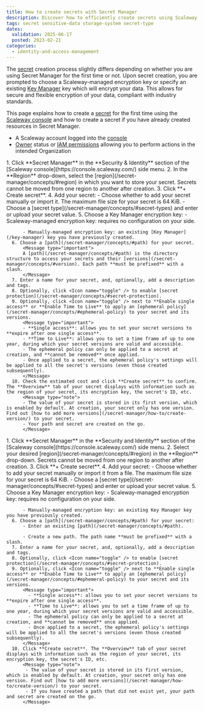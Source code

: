 ```yaml
---
title: How to create secrets with Secret Manager
description: Discover how to efficiently create secrets using Scaleway's Secret Manager. Follow these step-by-step instructions whether you are setting up your first secret or adding more to your existing resources.
tags: secret sensitive-data storage-system secret-type
dates:
  validation: 2025-06-17
  posted: 2023-02-21
categories:
  - identity-and-access-management
---
```



The [secret](/secret-manager/concepts/#secret) creation process slightly differs depending on whether you are using Secret Manager for the first time or not. Upon secret creation, you are prompted to choose a Scaleway-managed encryption key or specify an existing [Key Manager](/key-manager) key which will encrypt your data. This allows for secure and flexible encryption of your data, compliant with industry standards.

This page explains how to create a [secret](/secret-manager/concepts/#secret) for the first time using the [Scaleway console](https://console.scaleway.com) and how to create a secret if you have already created resources in Secret Manager.

<Requirements />

- A Scaleway account logged into the [console](https://console.scaleway.com)
- [Owner](/iam/concepts/#owner) status or [IAM permissions](/iam/concepts/#permission) allowing you to perform actions in the intended Organization

<Tabs id="install">
  <TabsTab label="Create your first secret">
      1. Click **Secret Manager** in the **Security & Identity** section of the [Scaleway console](https://console.scaleway.com/) side menu.
      2. In the **Region** drop-down, select the [region](/secret-manager/concepts/#region) in which you want to store your secret.
          <Message type="important">
          Secrets cannot be moved from one region to another after creation.
          </Message>
      3. Click **+ Create secret**.
      4. Add your secret:
          - Choose whether to add your secret manually or import it.
              <Message type="note">
              The maximum file size for your secret is 64 KiB.
              </Message>
          - Choose a [secret type](/secret-manager/concepts/#secret-types) and enter or upload your secret value.
      5. Choose a Key Manager encryption key:
          - Scaleway-managed encryption key: requires no configuration on your side.

          - Manually-managed encryption key: an existing [Key Manager](/key-manager) key you have previously created.
      6. Choose a [path](/secret-manager/concepts/#path) for your secret.
          <Message type="important">
          A [path](/secret-manager/concepts/#path) is the directory structure to access your secrets and their [versions](/secret-manager/concepts/#version). Each path **must be prefixed** with a slash.
          </Message>
      7. Enter a name for your secret, and, optionally, add a description and tags.
      8. Optionally, click <Icon name="toggle" /> to enable [secret protection](/secret-manager/concepts/#secret-protection).
      9. Optionally, click <Icon name="toggle" /> next to **Enable single access** or **Enable Time to Live** to apply an [ephemeral policy](/secret-manager/concepts/#ephemeral-policy) to your secret and its versions.
          <Message type="important">
          - **Single access**: allows you to set your secret versions to **expire after one single access**.
          - **Time to Live**: allows you to set a time frame of up to one year, during which your secret versions are valid and accessible.
          - The ephemeral policy can only be applied to a secret at creation, and **cannot be removed** once applied.
          - Once applied to a secret, the ephemeral policy's settings will be applied to all the secret's versions (even those created subsequently).
          </Message>
      10. Check the estimated cost and click **Create secret** to confirm. The **Overview** tab of your secret displays with information such as the region of your secret, its encryption key, the secret's ID, etc.
          <Message type="note">
          - The value of your secret is stored in its first version, which is enabled by default. At creation, your secret only has one version. Find out [how to add more versions](/secret-manager/how-to/create-version/) to your secret.
          - Your path and secret are created on the go.
          </Message>
  </TabsTab>
  <TabsTab label="Create more secrets">
      1. Click **Secret Manager** in the **Security and Identity** section of the [Scaleway console](https://console.scaleway.com/) side menu.
      2. Select your desired [region](/secret-manager/concepts/#region) in the **Region** drop-down.
            <Message type="important">
            Secrets cannot be moved from one region to another after creation.
            </Message>
      3. Click **+ Create secret**.
      4. Add your secret:
          - Choose whether to add your secret manually or import it from a file.
            <Message type="note">
            The maximum file size for your secret is 64 KiB.
            </Message>
          - Choose a [secret type](/secret-manager/concepts/#secret-types) and enter or upload your secret value.
      5. Choose a Key Manager encryption key:
          - Scaleway-managed encryption key: requires no configuration on your side.

          - Manually-managed encryption key: an existing Key Manager key you have previously created.
      6. Choose a [path](/secret-manager/concepts/#path) for your secret:
          - Enter an existing [path](/secret-manager/concepts/#path).

          - Create a new path. The path name **must be prefixed** with a slash.
      7. Enter a name for your secret, and, optionally, add a description and tags.
      8. Optionally, click <Icon name="toggle" /> to enable [secret protection](/secret-manager/concepts/#secret-protection).
      9. Optionally, click <Icon name="toggle" /> next to **Enable single access** or **Enable Time to Live** to apply an [ephemeral policy](/secret-manager/concepts/#ephemeral-policy) to your secret and its versions.
          <Message type="important">
            - **Single access**: allows you to set your secret versions to **expire after one single access**.
            - **Time to Live**: allows you to set a time frame of up to one year, during which your secret versions are valid and accessible.
            - The ephemeral policy can only be applied to a secret at creation, and **cannot be removed** once applied.
            - Once applied to a secret, the ephemeral policy's settings will be applied to all the secret's versions (even those created subsequently).
          </Message>
      10. Click **Create secret**. The **Overview** tab of your secret displays with information such as the region of your secret, its encryption key, the secret's ID, etc.
          <Message type="note">
           - The value of your secret is stored in its first version, which is enabled by default. At creation, your secret only has one version. Find out [how to add more versions](/secret-manager/how-to/create-version/) to your secret.
           - If you have created a path that did not exist yet, your path and secret are created on the go.
          </Message>
  </TabsTab>
</Tabs>
